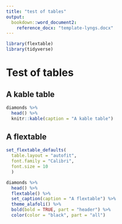 ```yaml
---
title: "test of tables"
output: 
  bookdown::word_document2:
    reference_docx: "template-lyngs.docx"
---
```


```r
library(flextable)
library(tidyverse)
```

# Test of tables
## A kable table

```r
diamonds %>% 
  head() %>% 
  knitr::kable(caption = "A kable table")
```

## A flextable

```r
set_flextable_defaults(
  table.layout = "autofit",
  font.family = "Calibri", 
  font.size = 10
  )

diamonds %>% 
  head() %>% 
  flextable() %>% 
  set_caption(caption = "A flextable") %>% 
  theme_alafoli() %>% 
  bold(bold = TRUE, part = "header") %>% 
  color(color = "black", part = "all")

```
